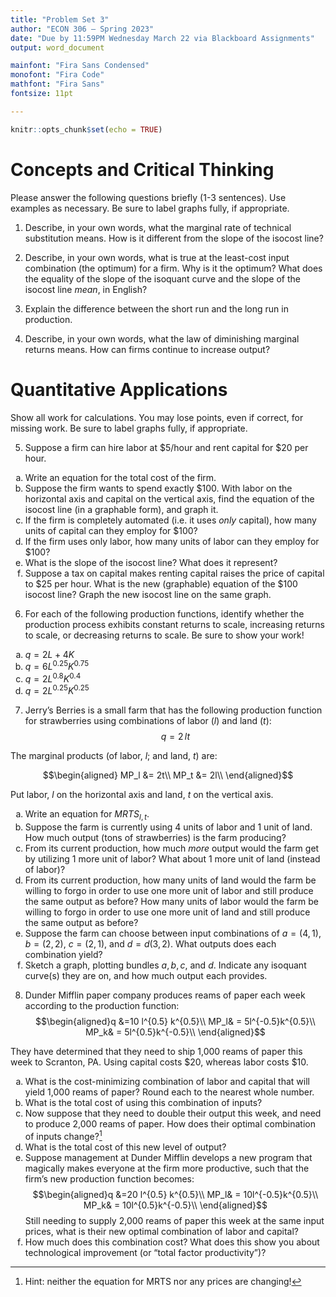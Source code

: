 ```yaml
---
title: "Problem Set 3"
author: "ECON 306 — Spring 2023"
date: "Due by 11:59PM Wednesday March 22 via Blackboard Assignments"
output: word_document

mainfont: "Fira Sans Condensed"
monofont: "Fira Code"
mathfont: "Fira Sans"
fontsize: 11pt

---
```


```r
knitr::opts_chunk$set(echo = TRUE)
```

# Concepts and Critical Thinking

Please answer the following questions briefly (1-3 sentences). Use examples as necessary. Be sure to label graphs fully, if appropriate.

1. Describe, in your own words, what the marginal rate of technical substitution means. How is it different from the slope of the isocost line?

\vspace{2in}

2. Describe, in your own words, what is true at the least-cost input combination (the optimum) for a firm. Why is it the optimum? What does the equality of the slope of the isoquant curve and the slope of the isocost line *mean*, in English? 

\clearpage

3. Explain the difference between the short run and the long run in production.

\vspace{2in}

4. Describe, in your own words, what the law of diminishing marginal returns means. How can firms continue to increase output?

\clearpage

# Quantitative Applications

Show all work for calculations. You may lose points, even if correct, for missing work. Be sure to label graphs fully, if appropriate.


5. Suppose a firm can hire labor at \$5/hour and rent capital for \$20 per hour.

a. Write an equation for the total cost of the firm.
b. Suppose the firm wants to spend exactly \$100. With labor on the horizontal axis and capital on the vertical axis, find the equation of the isocost line (in a graphable form), and graph it.
c. If the firm is completely automated (i.e. it uses *only* capital), how many units of capital can they employ for \$100?
d. If the firm uses only labor, how many units of labor can they employ for $100?
e. What is the slope of the isocost line? What does it represent?
f. Suppose a tax on capital makes renting capital raises the price of capital to $25 per hour. What is the new (graphable) equation of the $100 isocost line? Graph the new isocost line on the same graph.

\clearpage 

6. For each of the following production functions, identify whether the production process exhibits constant returns to scale, increasing returns to scale, or decreasing returns to scale. Be sure to show your work!

a. $q=2L+4K$
b. $q=6L^{0.25}K^{0.75}$
c. $q=2L^{0.8}K^{0.4}$
d. $q=2L^{0.25}K^{0.25}$

\clearpage

7. Jerry’s Berries is a small farm that has the following production function for strawberries using combinations of labor $(l)$ and land $(t)$:
$$q = 2 \, lt$$

The marginal products (of labor, $l$; and land, $t)$ are:

$$\begin{aligned}
MP_l &= 2t\\
MP_t &= 2l\\
\end{aligned}$$

Put labor, $l$ on the horizontal axis and land, $t$ on the vertical axis.

a. Write an equation for $MRTS_{l,t}$.
b. Suppose the farm is currently using 4 units of labor and 1 unit of land. How much output (tons of strawberries) is the farm producing?
c. From its current production, how much *more* output would the farm get by utilizing 1 more unit of labor? What about 1 more unit of land (instead of labor)?
d. From its current production, how many units of land would the farm be willing to forgo in order to use one more unit of labor and still produce the same output as before? How many units of labor would the farm be willing to forgo in order to use one more unit of land and still produce the same output as before?
e. Suppose the farm can choose between input combinations of $a = (4,1)$, $b=(2,2)$, $c=(2,1)$, and $d=d(3,2)$. What outputs does each combination yield?
f. Sketch a graph, plotting bundles $a, b, c$, and $d$. Indicate any isoquant curve(s) they are on, and how much output each provides.

\clearpage

8. Dunder Mifflin paper company produces reams of paper each week according to the production function:
$$\begin{aligned}q &=10 l^{0.5} k^{0.5}\\
MP_l& = 5l^{-0.5}k^{0.5}\\
MP_k& = 5l^{0.5}k^{-0.5}\\
\end{aligned}$$

They have determined that they need to ship 1,000 reams of paper this week to Scranton, PA. Using capital costs \$20, whereas labor costs \$10.

a. What is the cost-minimizing combination of labor and capital that will yield 1,000 reams of paper? Round each to the nearest whole number.
b. What is the total cost of using this combination of inputs?
c. Now suppose that they need to double their output this week, and need to produce 2,000 reams of paper. How does their optimal combination of inputs change?^[Hint: neither the equation for MRTS nor any prices are changing!]
d. What is the total cost of this new level of output?
e. Suppose management at Dunder Mifflin develops a new program that magically makes everyone at the firm more productive, such that the firm's new production function becomes:
$$\begin{aligned}q &=20 l^{0.5} k^{0.5}\\
MP_l& = 10l^{-0.5}k^{0.5}\\
MP_k& = 10l^{0.5}k^{-0.5}\\
\end{aligned}$$
Still needing to supply 2,000 reams of paper this week at the same input prices, what is their new optimal combination of labor and capital?
f. How much does this combination cost? What does this show you about technological improvement (or "total factor productivity")?